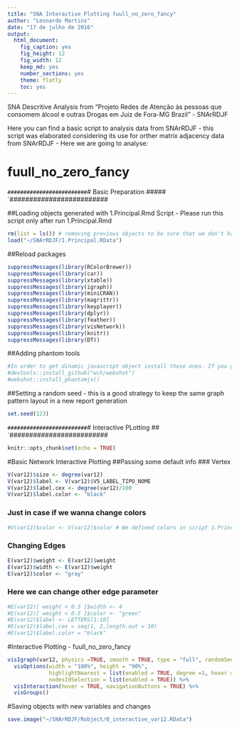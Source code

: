 ```yaml
---
title: "SNA Interactive Plotting fuull_no_zero_fancy"
author: "Leonardo Martins"
date: "17 de julho de 2016"
output: 
  html_document: 
    fig_caption: yes
    fig_height: 12
    fig_width: 12
    keep_md: yes
    number_sections: yes
    theme: flatly
    toc: yes
---
```

SNA Descritive Analysis from "Projeto Redes de Atenção às pessoas que consomem álcool e outras Drogas em Juiz de Fora-MG   Brazil"  - SNArRDJF

Here you can find a basic script to analysis data from SNArRDJF - this script was elaborated considering its use for orther matrix adjacency data from SNArRDJF - Here we are going to analyse:

# fuull_no_zero_fancy

`#########################
`# Basic Preparation #####
`#########################

##Loading objects generated with 1.Principal.Rmd Script - Please run this script only after run 1.Principal.Rmd
```r
rm(list = ls()) # removing previous objects to be sure that we don't have objects conflicts name
load("~/SNArRDJF/1.Principal.RData")
```
##Reload packages
```r
suppressMessages(library(RColorBrewer))
suppressMessages(library(car))
suppressMessages(library(xtable))
suppressMessages(library(igraph))
suppressMessages(library(miniCRAN))
suppressMessages(library(magrittr))
suppressMessages(library(keyplayer))
suppressMessages(library(dplyr))
suppressMessages(library(feather))
suppressMessages(library(visNetwork))
suppressMessages(library(knitr))
suppressMessages(library(DT))
```
##Adding phantom tools
```r
#In order to get dinamic javascript object install those ones. If you get problems installing go to Stackoverflow.com and type your error to discover what to do. In some cases the libraries need to be intalled in outside R libs.
#devtools::install_github("wch/webshot")
#webshot::install_phantomjs()
```
##Setting a random seed - this is a good strategy to keep the same graph pattern layout in a new report generation
```r
set.seed(123)
```

`#########################
`# Interactive PLotting ##
`#########################

```r
knitr::opts_chunk$set(echo = TRUE)
```

#Basic Network Interactive Plotting
##Passing some default info
### Vertex 
```r
V(var12)$size <- degree(var12)
V(var12)$label <- V(var12)$V5_LABEL_TIPO_NOME
V(var12)$label.cex <- degree(var12)/100
V(var12)$label.color <- "black"
```
### Just in case if we wanna change colors
```r
#V(var12)$color <- V(var12)$color # We defined colors in script 1.Principal.Rmd
```
### Changing Edges
```r
E(var12)$weight <- E(var12)$weight
E(var12)$width <- E(var12)$weight
E(var12)$color <- "gray"
```
### Here we can change other edge parameter
```r
#E(var12)[ weight < 0.5 ]$width <- 4
#E(var12)[ weight < 0.5 ]$color <- "green"
#E(var12)$label <- LETTERS[1:10]
#E(var12)$label.cex = seq(1, 2,length.out = 10)
#E(var12)$label.color = "black"
```
#Interactive Plotting - fuull_no_zero_fancy
```r
visIgraph(var12, physics =TRUE, smooth = TRUE, type = "full", randomSeed = 123) %>%
  visOptions(width = "100%", height = "90%",
             highlightNearest = list(enabled = TRUE, degree =1, hover = TRUE),
             nodesIdSelection = list(enabled = TRUE)) %>%
  visInteraction(hover = TRUE, navigationButtons = TRUE) %>%
  visGroups()
```
#Saving objects with new variables and changes
```r
save.image("~/SNArRDJF/Robject/0_interactive_var12.RData") 
```

